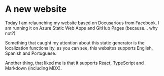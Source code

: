 # A new website

Today I am relaunching my website based on Docusarious from Facebook. I am running it on Azure Static Web Apps and GitHub Pages (because... why not?)

Something that caught my attention about this static generator is the localization functionality, as you can see, this websites supports English, Spanish and Portuguese.

Another thing, that liked me is that it supports React, TypeScript and Markdown (including MDX).

